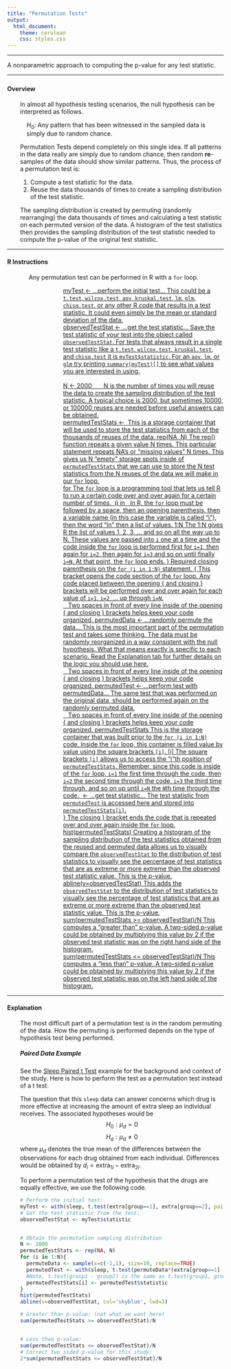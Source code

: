 ```yaml
---
title: "Permutation Tests"
output: 
  html_document: 
    theme: cerulean
    css: styles.css
---
```


<script type="text/javascript">
 function showhide(id) {
    var e = document.getElementById(id);
    e.style.display = (e.style.display == 'block') ? 'none' : 'block';
 }
</script>

----

A nonparametric approach to computing the p-value for any test statistic.

----

### {.tabset .tabset-pills .tabset-fade}


#### Overview

<div style="padding-left:30px;">
In almost all hypothesis testing scenarios, the null hypothesis can be interpreted as follows. 

<div style="padding-left:15px;padding-right:15px;">
$H_0$: Any pattern that has been witnessed in the sampled data is simply due to random chance.
</div>

Permutation Tests depend completely on this single idea. If all patterns in the data really are simply due to random chance, then random **re**-samples of the data should show similar patterns. Thus, the process of a permutation test is:

1. Compute a test statistic for the data.
2. Reuse the data thousands of times to create a sampling distribution of the test statistic.

The sampling distribution is created by permuting (randomly rearranging) the data thousands of times and calculating a test statistic on each permuted version of the data. A histogram of the test statistics then provides the sampling distribution of the test statistic needed to compute the p-value of the original test statistic.

</div>

----


#### R Instructions

<div style="padding-left:50px;">

Any permutation test can be performed in R with a `for` loop.


<div style="padding-left:80px;">

<a href="javascript:showhide('perm1')">
<div class="hoverchunk">
<span class="tooltipr">
myTest <- ...perform the initial test... 
  <span class="tooltiprtext">This could be a `t.test`, `wilcox.test`, `aov`, `kruskal.test`, `lm`, `glm`, `chisq.test`, or any other R code that results in a test statistic. It could even simply be the mean or standard deviation of the data.</span>
</span><br/><span class="tooltipr">
observedTestStat <- ...get the test statistic...
  <span class="tooltiprtext">Save the test statistic of your test into the object called `observedTestStat`. For tests that always result in a single test statistic like a `t.test`, `wilcox.test`, `kruskal.test`, and `chisq.test` it is `myTest$statistic`. For an `aov`, `lm`, or `glm` try printing `summary(myTest)[]` to see what values you are interested in using.</span>
</span><br/><br/><span class="tooltipr">
N <- 2000&nbsp;&nbsp;&nbsp;&nbsp;&nbsp;&nbsp;
  <span class="tooltiprtext">N is the number of times you will reuse the data to create the sampling distribution of the test statistic. A typical choice is 2000, but sometimes 10000, or 100000 reuses are needed before useful answers can be obtained.</span>
</span><br/><span class="tooltipr">
permutedTestStats <-&nbsp;
  <span class="tooltiprtext">This is a storage container that will be used to store the test statistics from each of the thousands of reuses of the data.</span>
</span><span class="tooltipr">
rep(NA, N)
  <span class="tooltiprtext">The rep() function repeats a given value N times. This particular statement repeats NA's or "missing values" N times. This gives us N "empty" storage spots inside of `permutedTestStats` that we can use to store the N test statistics from the N reuses of the data we will make in our `for` loop.</span>
</span><br/><span class="tooltipr">
for
  <span class="tooltiprtext">The `for` loop is a programming tool that lets us tell R to run a certain code over and over again for a certain number of times.</span>
</span><span class="tooltipr">
&nbsp;(i in &nbsp; 
  <span class="tooltiprtext">In R, the `for` loop must be followed by a space, then an opening parenthesis, then a variable name (in this case the variable is called "i"), then the word "in" then a list of values.</span>
</span><span class="tooltipr">
1:N
  <span class="tooltiprtext">The 1:N gives R the list of values 1, 2, 3, ... and so on all the way up to N. These values are passed into `i` one at a time and the code inside the `for` loop is performed first for `i=1`, then again for `i=2`, then again for `i=3` and so on until finally `i=N`. At that point, the `for` loop ends.</span>
</span><span class="tooltipr">
)
  <span class="tooltiprtext">Required closing parenthesis on the `for (i in 1:N)` statement.</span>
</span><span class="tooltipr">
\{
  <span class="tooltiprtext">This bracket opens the code section of the `for` loop. Any code placed between the opening \{ and closing \} brackets will be performed over and over again for each value of `i=1`, `i=2`, ...  up through `i=N`.</span>
</span><br/><span class="tooltipr">
&nbsp;&nbsp;
  <span class="tooltiprtext">Two spaces in front of every line inside of the opening \{ and closing \} brackets helps keep your code organized.</span>
</span><span class="tooltipr">
permutedData <- ...randomly permute the data...
  <span class="tooltiprtext">This is the most important part of the permutation test and takes some thinking. The data must be randomly reorganized in a way consistent with the null hypothesis. What that means exactly is specific to each scenario. Read the Explanation tab for further details on the logic you should use here.</span>
</span><br/><span class="tooltipr">
&nbsp;&nbsp;
  <span class="tooltiprtext">Two spaces in front of every line inside of the opening \{ and closing \} brackets helps keep your code organized.</span>
</span><span class="tooltipr">
permutedTest <- ...perform test with permutedData...
  <span class="tooltiprtext">The same test that was performed on the original data, should be performed again on the randomly permuted data.</span>
</span><br/><span class="tooltipr">
&nbsp;&nbsp;
  <span class="tooltiprtext">Two spaces in front of every line inside of the opening \{ and closing \} brackets helps keep your code organized.</span>
</span><span class="tooltipr">
permutedTestStats
  <span class="tooltiprtext">This is the storage container that was built prior to the `for (i in 1:N)` code. Inside the `for` loop, this container is filled value by value using the square brackets `[i]`.</span>
</span><span class="tooltipr">
[i]
  <span class="tooltiprtext">The square brackets `[i]` allows us to access the "i"th position of `permutedTestStats`. Remember, since this code is inside of the `for` loop, `i=1` the first time through the code, then `i=2` the second time through the code, `i=3` the third time through, and so on up until `i=N` the `N`th time through the code.</span>
</span><span class="tooltipr">
&nbsp;<- ...get test statistic...
  <span class="tooltiprtext">The test statistic from `permutedTest` is accessed here and stored into `permutedTestStats[i]`.</span>
</span><br/><span class="tooltipr">
\}
  <span class="tooltiprtext">The closing \} bracket ends the code that is repeated over and over again inside the `for` loop.</span>
</span><br/><span class="tooltipr">
hist(permutedTestStats)
  <span class="tooltiprtext">Creating a histogram of the sampling distribution of the test statistics obtained from the reused and permuted data allows us to visually compare the `observedTestStat` to the distribution of test statistics to visually see the percentage of test statistics that are as extreme or more extreme than the observed test statistic value. This is the p-value.</span>
</span><br/><span class="tooltipr">
abline(v=observedTestStat)
  <span class="tooltiprtext">This adds the `observedTestStat` to the distribution of test statistics to visually see the percentage of test statistics that are as extreme or more extreme than the observed test statistic value. This is the p-value.</span>
</span><br/><span class="tooltipr">
sum(permutedTestStats >= observedTestStat)/N
  <span class="tooltiprtext">This computes a "greater than" p-value. A two-sided p-value could be obtained by multiplying this value by 2 if the observed test statistic was on the right hand side of the histogram.</span>
</span><br/><span class="tooltipr">
sum(permutedTestStats <= observedTestStat)/N
  <span class="tooltiprtext">This computes a "less than" p-value. A two-sided p-value could be obtained by multiplying this value by 2 if the observed test statistic was on the left hand side of the histogram.</span>
</span>
</div>
</a>

<div id="perm1" style="display:none;">

* `myTest <- ...perform the initial test...` 

    This could be a `t.test`, `wilcox.test`, `aov`, `kruskal.test`, `lm`, `glm`, `chisq.test`, or any other R code that results in a test statistic. It could even simply be the mean or standard deviation of the data.

* `observedTestStat <- ...get the test statistic...`

    Save the test statistic of your test into the object called `observedTestStat`. For tests that always result in a single test statistic like a `t.test`, `wilcox.test`, `kruskal.test`, and `chisq.test` it is `myTest$statistic`. For an `aov`, `lm`, or `glm` try printing `summary(myTest)[]` to see what values you are interested in using.

* `N <- 2000` N is the number of times you will reuse the data to create the sampling distribution of the test statistic. A typical choice is 2000, but sometimes 10000, or 100000 reuses are needed before useful answers can be obtained.

* `permutedTestStats <- rep(NA, N)` This is a storage container that will be used to store the test statistics from each of the thousands of reuses of the data. The `rep()` function repeats a given value N times. This particular statement repeats NA's or "missing values" N times. This gives us N "empty" storage spots inside of `permutedTestStats` that we can use to store the N test statistics from the N reuses of the data we will make in our `for` loop.

* `for (i in 1:N)\{` The `for` loop is a programming tool that lets us tell R to run a certain code over and over again for a certain number of times. In R, the `for` loop must be followed by a space, then an opening parenthesis, then a variable name (in this case the variable is called "i"), then the word "in" then a list of values. The `1:N` gives R the list of values 1, 2, 3, ... and so on all the way up to N. These values are passed into `i` one at a time and the code inside the `for` loop is performed first for `i=1`, then again for `i=2`, then again for `i=3` and so on until finally `i=N`. At that point, the `for` loop ends. There is a required closing parenthesis on the `for (i in 1:N)` statement. Any code placed between the opening \{ and closing \} brackets will be performed over and over again for each value of `i=1`, `i=2`, ...  up through `i=N`.

* Two spaces in front of every line inside of the opening \{ and closing \} brackets helps keep your code organized.

* `permutedData <- ...randomly permute the data...` This is the most important part of the permutation test and takes some thinking. The data must be randomly reorganized in a way consistent with the null hypothesis. What that means exactly is specific to each scenario. Read the Explanation tab for further details on the logic you should use here.

* `permutedTest <- ...perform test with permutedData...` The same test that was performed on the original data, should be performed again on the randomly permuted data.

* `permutedTestStats[i] <- ...get test statistic...` This is the storage container that was built prior to the `for (i in 1:N)` code. Inside the `for` loop, this container is filled value by value using the square brackets `[i]`. The square brackets `[i]` allows us to access the "i"th position of `permutedTestStats`. Remember, since this code is inside of the `for` loop, `i=1` the first time through the code, then `i=2` the second time through the code, `i=3` the third time through, and so on up until `i=N` the `N`th time through the code. The test statistic from `permutedTest` is accessed here and stored into `permutedTestStats[i]`.

* `\}` The closing \} bracket ends the code that is repeated over and over again inside the `for` loop.


* `hist(permutedTestStats)` Creating a histogram of the sampling distribution of the test statistics obtained from the reused and permuted data allows us to visually compare the `observedTestStat` to the distribution of test statistics to visually see the percentage of test statistics that are as extreme or more extreme than the observed test statistic value. This is the p-value.

* `abline(v=observedTestStat)` This adds the `observedTestStat` to the distribution of test statistics to visually see the percentage of test statistics that are as extreme or more extreme than the observed test statistic value. This is the p-value.

* `sum(permutedTestStats >= observedTestStat)/N` This computes a "greater than" p-value. A two-sided p-value could be obtained by multiplying this value by 2 if the observed test statistic was on the right hand side of the histogram.

* `sum(permutedTestStats <= observedTestStat)/N` This computes a "less than" p-value. A two-sided p-value could be obtained by multiplying this value by 2 if the observed test statistic was on the left hand side of the histogram.



</div>


</div>


</div>

----



#### Explanation

<div style="padding-left:30px;">

The most difficult part of a permutation test is in the random permuting of the data. How the permuting is performed depends on the type of hypothesis test being performed. 

##### Paired Data Example

See the [Sleep Paired t Test](./Analyses/SleepPairedt.html) example for the background and context of the study. Here is how to perform the test as a permutation test instead of a t test.

The question that this `sleep` data can answer concerns which drug is more effective at increasing the amount of extra sleep an individual receives. The associated hypotheses would be
$$
  H_0: \mu_d = 0
$$
$$
  H_a: \mu_d \neq 0
$$
where $\mu_d$ denotes the true mean of the differences between the observations for each drug obtained from each individual. Differences would be obtained by $d_i = \text{extra}_{1i} - \text{extra}_{2i}$. 

To perform a permutation test of the hypothesis that the drugs are equally effective, we use the following code.

```r
# Perform the initial test:
myTest <- with(sleep, t.test(extra[group==1], extra[group==2], paired = TRUE, mu = 0))
# Get the test statistic from the test:
observedTestStat <- myTest$statistic


# Obtain the permutation sampling distribution 
N <- 2000
permutedTestStats <- rep(NA, N)
for (i in 1:N){
  permuteData <- sample(x=c(-1,1), size=10, replace=TRUE) 
  permutedTest <- with(sleep, t.test(permuteData*(extra[group==1] - extra[group==2]), mu = 0))
  #Note, t.test(group1 - group2) is the same as t.test(group1, group2, paired=TRUE).
  permutedTestStats[i] <- permutedTest$statistic
}
hist(permutedTestStats)
abline(v=observedTestStat, col='skyblue', lwd=3)

# Greater than p-value: (not what we want here)
sum(permutedTestStats >= observedTestStat)/N


# Less than p-value:
sum(permutedTestStats <= observedTestStat)/N
# Correct two sided p-value for this study:
2*sum(permutedTestStats <= observedTestStat)/N

```



</div>


<footer></footer>